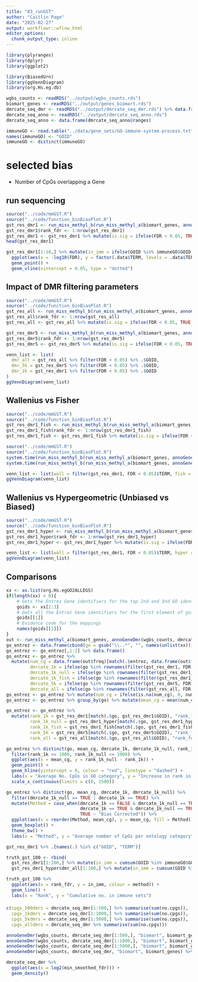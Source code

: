 ```yaml
---
title: "03_runGST"
author: "Caitlin Page"
date: "2025-02-27"
output: workflowr::wflow_html
editor_options:
  chunk_output_type: inline
---
```




```r
library(plyranges)
library(dplyr)
library(ggplot2)

library(BiasedUrn)
library(ggVennDiagram)
library(org.Hs.eg.db)
```



```r
wgbs_counts <- readRDS("../output/wgbs_counts.rds")
biomart_genes <- readRDS("../output/genes_biomart.rds")
dmrcate_seq_dmr <- readRDS("../output/dmrcate_seq_dmr.rds") %>% data.frame()
dmrcate_seq_anno <- readRDS("../output/dmrcate_seq_anno.rds")
dmrcate_seq_anno <- data.frame(dmrcate_seq_anno@ranges)

immuneGO <- read.table("../data/gene_sets/GO-immune-system-process.txt", header = FALSE)
names(immuneGO) <- "GOID"
immuneGO <- distinct(immuneGO)
```



# selected bias
* Number of CpGs overlapping a Gene



## run sequencing

```r
source("../code/mmGST.R")
source("../code/function_binBiasPlot.R")
gst_res_dmr1 <- run_miss_methyl_b(run_miss_methyl_a(biomart_genes, annoGeneDmr(dmrcate_seq_anno, dmrcate_seq_dmr[1:1000,], "biomart", biomart_genes)), "Wallenius")[[1]]
gst_res_dmr1$rank_fdr <- 1:nrow(gst_res_dmr1)
gst_res_dmr1 <- gst_res_dmr1 %>% mutate(is.sig = ifelse(FDR < 0.05, TRUE, FALSE))
head(gst_res_dmr1)
```

```r
gst_res_dmr1[1:10,] %>% mutate(in_imm = ifelse(GOID %in% immuneGO$GOID, TRUE, FALSE)) %>% .[order(.$FDR, decreasing = TRUE),] %>%
  ggplot(aes(x = -log10(FDR), y = factor(.data$TERM, levels = .data$TERM), colour = in_imm, size = N)) +
  geom_point() +
  geom_vline(xintercept = 0.05, type = "dotted") 
```


## Impact of DMR filtering parameters

```r
source("../code/mmGST.R")
source("../code/function_binBiasPlot.R")
gst_res_all <- run_miss_methyl_b(run_miss_methyl_a(biomart_genes, annoGeneDmr(wgbs_counts, dmrcate_seq_dmr, "biomart", biomart_genes)), "Wallenius")[[1]]
gst_res_all$rank_fdr <- 1:nrow(gst_res_all)
gst_res_all <- gst_res_all %>% mutate(is.sig = ifelse(FDR < 0.05, TRUE, FALSE))

gst_res_dmr5 <- run_miss_methyl_b(run_miss_methyl_a(biomart_genes, annoGeneDmr(wgbs_counts, dmrcate_seq_dmr[1:5000,], "biomart", biomart_genes)), "Wallenius")[[1]]
gst_res_dmr5$rank_fdr <- 1:nrow(gst_res_dmr5)
gst_res_dmr5 <- gst_res_dmr5 %>% mutate(is.sig = ifelse(FDR < 0.05, TRUE, FALSE))
```

```r
venn_list <- list(
  dmr_all = gst_res_all %>% filter(FDR < 0.05) %>% .$GOID,
  dmr_5k = gst_res_dmr5 %>% filter(FDR < 0.05) %>% .$GOID,
  dmr_1k = gst_res_dmr1 %>% filter(FDR < 0.05) %>% .$GOID
)
ggVennDiagram(venn_list)
```


## Wallenius vs Fisher
```r
source("../code/mmGST.R")
source("../code/function_binBiasPlot.R")
gst_res_dmr1_fish <- run_miss_methyl_b(run_miss_methyl_a(biomart_genes, annoGeneDmr(wgbs_counts, dmrcate_seq_dmr[1:1000,], "biomart", biomart_genes)), "Fishers")[[1]]
gst_res_dmr1_fish$rank_fdr <- 1:nrow(gst_res_dmr1_fish)
gst_res_dmr1_fish <- gst_res_dmr1_fish %>% mutate(is.sig = ifelse(FDR < 0.05, TRUE, FALSE))
```


```r
source("../code/mmGST.R")
source("../code/function_binBiasPlot.R")
system.time(run_miss_methyl_b(run_miss_methyl_a(biomart_genes, annoGeneDmr(wgbs_counts, dmrcate_seq_dmr[1:100,], "biomart", biomart_genes)), "Fishers"))
system.time(run_miss_methyl_b(run_miss_methyl_a(biomart_genes, annoGeneDmr(wgbs_counts, dmrcate_seq_dmr[1:100,], "biomart", biomart_genes)), "Wallenius"))
```

```r
venn_list <- list(wall = filter(gst_res_dmr1, FDR < 0.05)$TERM, fish = filter(gst_res_dmr1_fish, FDR < 0.05)$TERM)
ggVennDiagram(venn_list)
```

## Wallenius vs Hypergeometric (Unbiased vs Biased)
```r
source("../code/mmGST.R")
source("../code/function_binBiasPlot.R")
gst_res_dmr1_hyper <- run_miss_methyl_b(run_miss_methyl_a(biomart_genes, annoGeneDmr(wgbs_counts, dmrcate_seq_dmr[1:1000,], "biomart", biomart_genes)), "None")[[1]]
gst_res_dmr1_hyper$rank_fdr <- 1:nrow(gst_res_dmr1_hyper)
gst_res_dmr1_hyper <- gst_res_dmr1_hyper %>% mutate(is.sig = ifelse(FDR < 0.05, TRUE, FALSE))
```


```r
venn_list <- list(wall = filter(gst_res_dmr1, FDR < 0.05)$TERM, hyper = filter(gst_res_dmr1_hyper, FDR < 0.05)$TERM)
ggVennDiagram(venn_list)
```


## Comparisons
```r
xx <- as.list(org.Hs.egGO2ALLEGS)
if(length(xx) > 0){
    # Gets the Entrez Gene identifiers for the top 2nd and 3nd GO identifiers
    goids <- xx[2:3]
    # Gets all the Entrez Gene identifiers for the first element of goids
    goids[[1]]
    # Evidence code for the mappings
    names(goids[[1]])
}
out <- run_miss_methyl_a(biomart_genes, annoGeneDmr(wgbs_counts, dmrcate_seq_dmr[1:500,], "biomart", biomart_genes))
go_entrez <- data.frame(cbind(go = gsub("\\..*", "", names(unlist(xx))), entrez = unlist(xx)))
go_entrez <- go_entrez[,1:2] %>% data.frame()
go_entrez <- go_entrez %>%
  mutate(num_cg = data.frame(out$freq)[match(.$entrez, data.frame(out$freq)$freq_make_table), "Freq"],
         dmrcate_1k = ifelse(go %in% rownames(filter(gst_res_dmr1, FDR < 0.05)), TRUE, FALSE),
         dmrcate_1k_null = ifelse(go %in% rownames(filter(gst_res_dmr1_hyper, FDR < 0.05)), TRUE, FALSE),
         dmrcate_1k_fish = ifelse(go %in% rownames(filter(gst_res_dmr1_fish, FDR < 0.05)), TRUE, FALSE),
         dmrcate_5k = ifelse(go %in% rownames(filter(gst_res_dmr5, FDR < 0.05)), TRUE, FALSE),
         dmrcate_all = ifelse(go %in% rownames(filter(gst_res_all, FDR < 0.05)), TRUE, FALSE))
go_entrez <- go_entrez %>% mutate(num_cg = ifelse(is.na(num_cg), 0, num_cg))
go_entrez <- go_entrez %>% group_by(go) %>% mutate(mean_cg = mean(num_cg)) %>% ungroup()

go_entrez <- go_entrez %>%
  mutate(rank_1k = gst_res_dmr1[match(.$go, gst_res_dmr1$GOID), "rank_fdr"],
         rank_1k_null = gst_res_dmr1_hyper[match(.$go, gst_res_dmr1_hyper$GOID), "rank_fdr"],
         rank_1k_fish = gst_res_dmr1_fish[match(.$go, gst_res_dmr1_fish$GOID), "rank_fdr"],
         rank_5k = gst_res_dmr5[match(.$go, gst_res_dmr5$GOID), "rank_fdr"],
         rank_all = gst_res_all[match(.$go, gst_res_all$GOID), "rank_fdr"])
```

```r
go_entrez %>% distinct(go, mean_cg, dmrcate_1k, dmrcate_1k_null, rank_1k, rank_1k_null) %>%
  filter(rank_1k <= 1000, rank_1k_null <= 1000) %>%
  ggplot(aes(x = mean_cg, y = rank_1k_null - rank_1k)) + 
  geom_point() +
  geom_hline(yintercept = 0, colour = "red", linetype = "dashed") +
  labs(x = "Average No. CpGs in GO category", y = "Increase in rank in Wallenius") +
  scale_x_continuous(limits = c(0, 1500))
```


```r
go_entrez %>% distinct(go, mean_cg, dmrcate_1k, dmrcate_1k_null) %>% 
  filter(dmrcate_1k_null == TRUE | dmrcate_1k == TRUE) %>% 
  mutate(Method = case_when(dmrcate_1k == FALSE & dmrcate_1k_null == TRUE ~ "Biased",
                            dmrcate_1k == TRUE & dmrcate_1k_null == TRUE ~ "Both",
                            TRUE ~ "Bias Corrected")) %>%
  ggplot(aes(x = reorder(Method, mean_cg), y = mean_cg, fill = Method)) +
  geom_boxplot() +
  theme_bw() +
  labs(x = "Method", y = "Average number of CpGs per ontology category")
```

```r
gst_res_dmr1 %>% .[names(.) %in% c("GOID", "TERM")]
```

```r
truth_gst_100 <- rbind(
  gst_res_dmr1[1:100,] %>% mutate(in_imm = cumsum(GOID %in% immuneGO$GOID), method = "Wall_1") %>% .[names(.) %in% c("rank_fdr", "in_imm", "method")],
  gst_res_dmr1_hyper$dmr_all[1:100,] %>% mutate(in_imm = cumsum(GOID %in% immuneGO$GOID), method = "Hyper_1") %>% .[names(.) %in% c("rank_fdr", "in_imm", "method")])

truth_gst_100 %>%
  ggplot(aes(x = rank_fdr, y = in_imm, colour = method)) +
  geom_line() +
  labs(x = "Rank", y = "Cumulative no. in immune sets")
```


####

```r
c(cpgs_500dmrs = dmrcate_seq_dmr[1:500,] %>% summarise(sum(no.cpgs)),
  cpgs_1kdmrs = dmrcate_seq_dmr[1:1000,] %>% summarise(sum(no.cpgs)),
  cpgs_5kdmrs = dmrcate_seq_dmr[1:5000,] %>% summarise(sum(no.cpgs)),
  cpgs_alldmrs = dmrcate_seq_dmr %>% summarise(sum(no.cpgs)))
```

```r
annoGeneDmr(wgbs_counts, dmrcate_seq_dmr[1:500,], "biomart", biomart_genes) %>% distinct(gene_name, num_cg) %>% mutate(sum(num_cg))
annoGeneDmr(wgbs_counts, dmrcate_seq_dmr[1:1000,], "biomart", biomart_genes) %>% distinct(gene_name, num_cg) %>% mutate(sum(num_cg))
annoGeneDmr(wgbs_counts, dmrcate_seq_dmr[1:5000,], "biomart", biomart_genes) %>% distinct(gene_name, num_cg) %>% mutate(sum(num_cg))
annoGeneDmr(wgbs_counts, dmrcate_seq_dmr, "biomart", biomart_genes) %>% distinct(gene_name, num_cg) %>% mutate(sum(num_cg))
```
```r
dmrcate_seq_dmr %>%
  ggplot(aes(x = log2(min_smoothed_fdr))) +
  geom_density()
```

